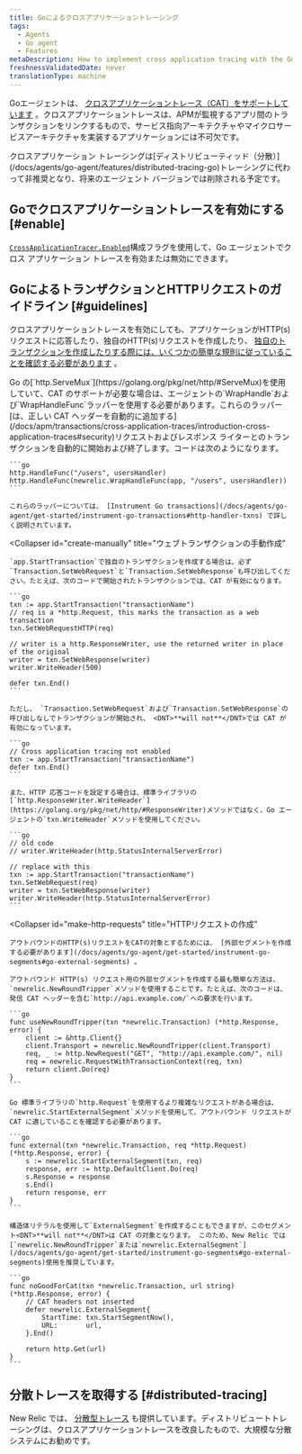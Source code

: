 ```yaml
---
title: Goによるクロスアプリケーショントレーシング
tags:
  - Agents
  - Go agent
  - Features
metaDescription: How to implement cross application tracing with the Go agent in order to connect transactions across APM-monitored apps.
freshnessValidatedDate: never
translationType: machine
---
```


Goエージェントは、 [クロスアプリケーショントレース（CAT）をサポートしています](/docs/apm/transactions/cross-application-traces/introduction-cross-application-traces) 。クロスアプリケーショントレースは、APMが監視するアプリ間のトランザクションをリンクするもので、サービス指向アーキテクチャやマイクロサービスアーキテクチャを実装するアプリケーションには不可欠です。

<Callout variant="important">
  クロスアプリケーション トレーシングは[ディストリビューティッド（分散）](/docs/agents/go-agent/features/distributed-tracing-go)トレーシングに代わって非推奨となり、将来のエージェント バージョンでは削除される予定です。
</Callout>

## Goでクロスアプリケーショントレースを有効にする [#enable]

[`CrossApplicationTracer.Enabled`](/docs/agents/go-agent/instrumentation/go-agent-configuration#cross-tracer-enabled)構成フラグを使用して、Go エージェントでクロス アプリケーション トレースを有効または無効にできます。

## GoによるトランザクションとHTTPリクエストのガイドライン [#guidelines]

クロスアプリケーショントレースを有効にしても、アプリケーションがHTTP(s)リクエストに応答したり、独自のHTTP(s)リクエストを作成したり、 [独自のトランザクションを作成したりする際には、いくつかの簡単な規則に従っていることを確認する必要があります](/docs/agents/go-agent/get-started/instrument-go-transactions) 。

<CollapserGroup>
  <Collapser
    id="create-transactions"
    title="http.ServeMuxによるトランザクションの作成"
  >
    Go の[`http.ServeMux`](https://golang.org/pkg/net/http/#ServeMux)を使用していて、CAT のサポートが必要な場合は、エージェントの`WrapHandle`および`WrapHandleFunc`ラッパーを使用する必要があります。これらのラッパー[は、正しい CAT ヘッダーを自動的に追加する](/docs/apm/transactions/cross-application-traces/introduction-cross-application-traces#security)リクエストおよびレスポンス ライターとのトランザクションを自動的に開始および終了します。コードは次のようになります。

    ```go
    http.HandleFunc("/users", usersHandler)
    http.HandleFunc(newrelic.WrapHandleFunc(app, "/users", usersHandler))
    ```

    これらのラッパーについては、 [Instrument Go transactions](/docs/agents/go-agent/get-started/instrument-go-transactions#http-handler-txns) で詳しく説明されています。
  </Collapser>

  <Collapser
    id="create-manually"
    title="ウェブトランザクションの手動作成"
  >
    `app.StartTransaction`で独自のトランザクションを作成する場合は、必ず`Transaction.SetWebRequest`と`Transaction.SetWebResponse`も呼び出してください。たとえば、次のコードで開始されたトランザクションでは、CAT が有効になります。

    ```go
    txn := app.StartTransaction("transactionName")
    // req is a *http.Request, this marks the transaction as a web transaction
    txn.SetWebRequestHTTP(req)

    // writer is a http.ResponseWriter, use the returned writer in place of the original
    writer = txn.SetWebResponse(writer)
    writer.WriteHeader(500)

    defer txn.End()
    ```

    ただし、 `Transaction.SetWebRequest`および`Transaction.SetWebResponse`の呼び出しなしでトランザクションが開始され、 <DNT>**will not**</DNT>では CAT が有効になっています。

    ```go
    // Cross application tracing not enabled
    txn := app.StartTransaction("transactionName")
    defer txn.End()
    ```

    また、HTTP 応答コードを設定する場合は、標準ライブラリの[`http.ResponseWriter.WriteHeader`](https://golang.org/pkg/net/http/#ResponseWriter)メソッドではなく、Go エージェントの`txn.WriteHeader`メソッドを使用してください。

    ```go
    // old code
    // writer.WriteHeader(http.StatusInternalServerError)

    // replace with this
    txn := app.StartTransaction("transactionName")
    txn.SetWebRequest(req)
    writer = txn.SetWebResponse(writer)
    writer.WriteHeader(http.StatusInternalServerError)
    ```
  </Collapser>

  <Collapser
    id="make-http-requests"
    title="HTTPリクエストの作成"
  >
    アウトバウンドのHTTP(s)リクエストをCATの対象とするためには、 [外部セグメントを作成する必要があります](/docs/agents/go-agent/get-started/instrument-go-segments#go-external-segments) 。

    アウトバウンド HTTP(s) リクエスト用の外部セグメントを作成する最も簡単な方法は、 `newrelic.NewRoundTripper`メソッドを使用することです。たとえば、次のコードは、発信 CAT ヘッダーを含む`http://api.example.com/`への要求を行います。

    ```go
    func useNewRoundTripper(txn *newrelic.Transaction) (*http.Response, error) {
        client := &http.Client{}
        client.Transport = newrelic.NewRoundTripper(client.Transport)
        req, _ := http.NewRequest("GET", "http://api.example.com/", nil)
        req = newrelic.RequestWithTransactionContext(req, txn)
        return client.Do(req)
    }
    ```

    Go 標準ライブラリの`http.Request`を使用するより複雑なリクエストがある場合は、 `newrelic.StartExternalSegment`メソッドを使用して、アウトバウンド リクエストが CAT に適していることを確認する必要があります。

    ```go
    func external(txn *newrelic.Transaction, req *http.Request) (*http.Response, error) {
        s := newrelic.StartExternalSegment(txn, req)
        response, err := http.DefaultClient.Do(req)
        s.Response = response
        s.End()
        return response, err
    }
    ```

    構造体リテラルを使用して`ExternalSegment`を作成することもできますが、このセグメント<DNT>**will not**</DNT>は CAT の対象となります。 このため、New Relic では[`newrelic.NewRoundTripper`または`newrelic.ExternalSegment`](/docs/agents/go-agent/get-started/instrument-go-segments#go-external-segments)使用を推奨しています。

    ```go
    func noGoodForCat(txn *newrelic.Transaction, url string) (*http.Response, error) {
        // CAT headers not inserted
        defer newrelic.ExternalSegment{
            StartTime: txn.StartSegmentNow(),
            URL:       url,
        }.End()

        return http.Get(url)
    }
    ```
  </Collapser>
</CollapserGroup>

## 分散トレースを取得する [#distributed-tracing]

New Relic では、 [分散型トレース](/docs/apm/distributed-tracing/getting-started/introduction-distributed-tracing) も提供しています。ディストリビュートトレーシングは、クロスアプリケーショントレースを改良したもので、大規模な分散システムにお勧めです。
